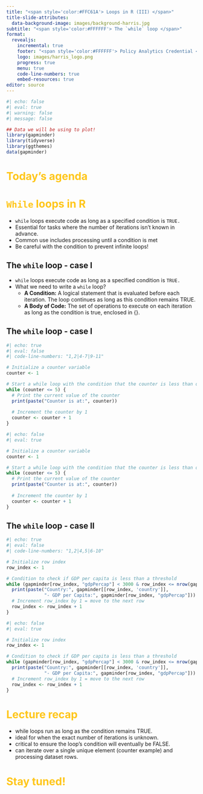 ```yaml
---
title: "<span style='color:#FFC61A'> Loops in R (III) </span>"
title-slide-attributes: 
  data-background-image: images/background-harris.jpg
subtitle: "<span style='color:#FFFFFF'> The `while` loop </span>"
format:
  revealjs:
    incremental: true
    footer: "<span style='color:#FFFFFF'> Policy Analytics Credential </span>"
    logo: images/harris_logo.png
    progress: true
    menu: true
    code-line-numbers: true
    embed-resources: true
editor: source
---
```


```r
#| echo: false
#| eval: true
#| warning: false
#| message: false

## Data we will be using to plot!
library(gapminder)
library(tidyverse)
library(ggthemes)
data(gapminder)
```

# [Today's agenda]{style="color:#FFC61A"}

# [`While` loops in R]{style="color:#FFC61A"}

-   `while` loops execute code as long as a specified condition is `TRUE.`
-   Essential for tasks where the number of iterations isn't known in advance.
-   Common use includes processing until a condition is met
-   Be careful with the condition to prevent infinite loops!

## The `while` loop - case I

::: {style="margin-top: 10px;"}
:::

::: fragment
-   `while` loops execute code as long as a specified condition is `TRUE.`
-   What we need to write a `while` loop?
    -   **A Condition:** A logical statement that is evaluated before each iteration. The loop continues as long as this condition remains TRUE.
    -   **A Body of Code:** The set of operations to execute on each iteration as long as the condition is true, enclosed in {}.
:::

## The `while` loop - case I

::: fragment
```r
#| echo: true
#| eval: false
#| code-line-numbers: "1,2|4-7|9-11"

# Initialize a counter variable
counter <- 1

# Start a while loop with the condition that the counter is less than or equal to 5
while (counter <= 5) {
  # Print the current value of the counter
  print(paste("Counter is at:", counter))
  
  # Increment the counter by 1
  counter <- counter + 1
}
```
:::

::: {style="margin-top: 10px;"}
:::

::: fragment
```r
#| echo: false
#| eval: true

# Initialize a counter variable
counter <- 1

# Start a while loop with the condition that the counter is less than or equal to 5
while (counter <= 5) {
  # Print the current value of the counter
  print(paste("Counter is at:", counter))
  
  # Increment the counter by 1
  counter <- counter + 1
}
```
:::

## The `while` loop - case II {.scrollable}

::: {style="margin-top: 10px;"}
:::

::: fragment
```r
#| echo: true
#| eval: false
#| code-line-numbers: "1,2|4,5|6-10"

# Initialize row index
row_index <- 1

# Condition to check if GDP per capita is less than a threshold
while (gapminder[row_index, "gdpPercap"] < 3000 & row_index <= nrow(gapminder)) {
  print(paste("Country:", gapminder[[row_index, 'country']],
              "- GDP per Capita:", gapminder[row_index, "gdpPercap"]))
  # Increment row_index by 1 = move to the next row
  row_index <- row_index + 1  
}
```
:::

::: {style="margin-top: 10px;"}
:::

::: fragment
```r
#| echo: false
#| eval: true

# Initialize row index
row_index <- 1

# Condition to check if GDP per capita is less than a threshold
while (gapminder[row_index, "gdpPercap"] < 3000 & row_index <= nrow(gapminder)) {
  print(paste("Country:", gapminder[[row_index, 'country']],
              "- GDP per Capita:", gapminder[row_index, "gdpPercap"]))
  # Increment row_index by 1 = move to the next row
  row_index <- row_index + 1  
}
```
:::

# [Lecture recap]{style="color:#FFC61A"}

- while loops run as long as the condition remains TRUE.
- ideal for when the exact number of iterations is unknown.
- critical to ensure the loop's condition will eventually be FALSE.
- can iterate over a single unique element (counter example) and processing dataset rows.

# [Stay tuned!]{style="color:#FFC61A"} {background-image="images/background-harris.jpg"}

